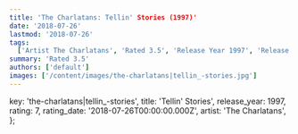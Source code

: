 ```yaml
---
title: 'The Charlatans: Tellin' Stories (1997)'
date: '2018-07-26'
lastmod: '2018-07-26'
tags:
  ['Artist The Charlatans', 'Rated 3.5', 'Release Year 1997', 'Release Decade 1990']
summary: 'Rated 3.5'
authors: ['default']
images: ['/content/images/the-charlatans|tellin_-stories.jpg']
---
```


  key: 'the-charlatans|tellin_-stories',
  title: 'Tellin' Stories',
  release_year: 1997,
  rating: 7,
  rating_date: '2018-07-26T00:00:00.000Z',
  artist: 'The Charlatans',
};

<MusicRating data={data} />
